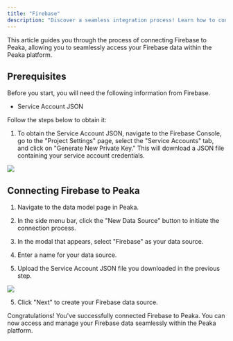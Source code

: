 ```yaml
---
title: "Firebase"
description: "Discover a seamless integration process! Learn how to connect Firebase to Peaka effortlessly for streamlined transactions."
---
```


This article guides you through the process of connecting Firebase to Peaka, allowing you to seamlessly access your Firebase data within the Peaka platform.

## Prerequisites

Before you start, you will need the following information from Firebase.

- Service Account JSON

Follow the steps below to obtain it:

1. To obtain the Service Account JSON, navigate to the Firebase Console, go to the "Project Settings" page, select the "Service Accounts" tab, and click on "Generate New Private Key." This will download a JSON file containing your service account credentials.

<img src="https://cdn.peaka.com/integrations/firebase-2.png" />

## Connecting Firebase to Peaka

1. Navigate to the data model page in Peaka.

2. In the side menu bar, click the "New Data Source" button to initiate the connection process.

3. In the modal that appears, select "Firebase" as your data source.

4. Enter a name for your data source.

5. Upload the Service Account JSON file you downloaded in the previous step.

<img src="https://cdn.peaka.com/integrations/firebase-1.png" />

5. Click "Next" to create your Firebase data source.

Congratulations! You've successfully connected Firebase to Peaka. You can now access and manage your Firebase data seamlessly within the Peaka platform.

